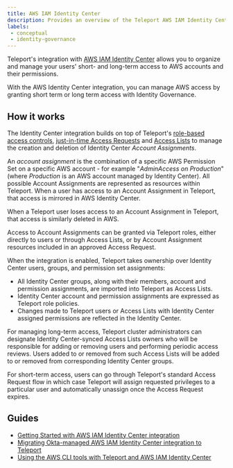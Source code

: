 ```yaml
---
title: AWS IAM Identity Center
description: Provides an overview of the Teleport AWS IAM Identity Center integration.
labels:
 - conceptual
 - identity-governance
---
```


Teleport's integration with [AWS IAM Identity Center](https://aws.amazon.com/iam/identity-center/)
allows you to organize and manage your users' short- and long-term access to AWS
accounts and their permissions.

With the AWS Identity Center integration, you can manage AWS access by granting short term or long term access with Identity Governance.

## How it works

The Identity Center integration builds on top of Teleport's [role-based access controls](../../index.mdx),
[just-in-time Access Requests](../access-requests/access-requests.mdx)
and [Access Lists](../access-lists/access-lists.mdx) to manage
the creation and deletion of Identity Center _Account Assignments_. 

An _account assignment_ is the combination of a specific AWS Permission Set on a 
specific AWS account - for example "*AdminAccess on Production*" (where *Production* is 
an AWS account managed by Identity Center). All possible Account Assignments are
represented as resources within Teleport. When a user has access to an Account
Assignment in Teleport, that access is mirrored in AWS Identity Center.

When a Teleport user loses access to an Account Assignment in Teleport, that access
is similarly deleted in AWS. 

Access to Account Assignments can be granted via Teleport roles, either directly
to users or through Access Lists, or by Account Assignment resources included in
an approved Access Request.

When the integration is enabled, Teleport takes ownership over Identity Center 
users, groups, and permission set assignments:

- All Identity Center groups, along with their members, account and permission
  assignments, are imported into Teleport as Access Lists.
- Identity Center account and permission assignments are expressed as Teleport
  role policies.
- Changes made to Teleport users or Access Lists with Identity Center assigned
  permissions are reflected in the Identity Center.

For managing long-term access, Teleport cluster administrators can designate
Identity Center-synced Access Lists owners who will be responsible for adding
or removing users and performing periodic access reviews. Users added to or
removed from such Access Lists will be added to or removed from corresponding
Identity Center groups.

For short-term access, users can go through Teleport's standard Access Request
flow in which case Teleport will assign requested privileges to a particular
user and automatically unassign once the Access Request expires.

## Guides

- [Getting Started with AWS IAM Identity Center integration](guide.mdx)
- [Migrating Okta-managed AWS IAM Identity Center integration to Teleport](migrating-identity-center-from-okta-to-teleport.mdx)
- [Using the AWS CLI tools with Teleport and AWS IAM Identity Center](using-aws-cli.mdx)
